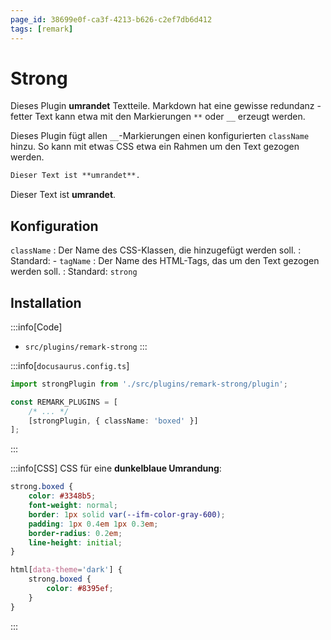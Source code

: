 ```yaml
---
page_id: 38699e0f-ca3f-4213-b626-c2ef7db6d412
tags: [remark]
---
```



# Strong

Dieses Plugin **umrandet** Textteile. Markdown hat eine gewisse redundanz - fetter Text kann etwa mit den Markierungen `**` oder `__` erzeugt werden.

Dieses Plugin fügt allen `__`-Markierungen einen konfigurierten `className` hinzu. So kann mit etwas CSS etwa ein Rahmen um den Text gezogen werden.

```md
Dieser Text ist **umrandet**.
```

<BrowserWindow>Dieser Text ist __umrandet__.</BrowserWindow>

## Konfiguration

`className` : Der Name des CSS-Klassen, die hinzugefügt werden soll. : Standard: - `tagName` : Der Name des HTML-Tags, das um den Text gezogen werden soll. : Standard: `strong`

## Installation

:::info[Code]

- `src/plugins/remark-strong` :::

:::info[`docusaurus.config.ts`]

```ts
import strongPlugin from './src/plugins/remark-strong/plugin';

const REMARK_PLUGINS = [
    /* ... */
    [strongPlugin, { className: 'boxed' }]
];
```

:::

:::info[CSS] CSS für eine **dunkelblaue Umrandung**:

```css
strong.boxed {
    color: #3348b5;
    font-weight: normal;
    border: 1px solid var(--ifm-color-gray-600);
    padding: 1px 0.4em 1px 0.3em;
    border-radius: 0.2em;
    line-height: initial;
}

html[data-theme='dark'] {
    strong.boxed {
        color: #8395ef;
    }
}
```

:::
